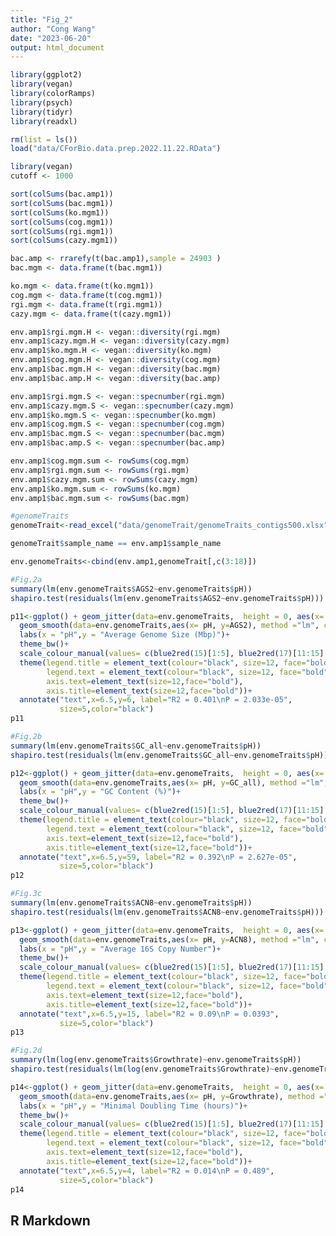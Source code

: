 ```yaml
---
title: "Fig_2"
author: "Cong Wang"
date: "2023-06-20"
output: html_document
---
```


```r
library(ggplot2)
library(vegan)
library(colorRamps)
library(psych)
library(tidyr)
library(readxl)

rm(list = ls())
load("data/CForBio.data.prep.2022.11.22.RData")

library(vegan)
cutoff <- 1000

sort(colSums(bac.amp1))
sort(colSums(bac.mgm1))
sort(colSums(ko.mgm1))
sort(colSums(cog.mgm1))
sort(colSums(rgi.mgm1))
sort(colSums(cazy.mgm1))

bac.amp <- rrarefy(t(bac.amp1),sample = 24903 )
bac.mgm <- data.frame(t(bac.mgm1))

ko.mgm <- data.frame(t(ko.mgm1))
cog.mgm <- data.frame(t(cog.mgm1))
rgi.mgm <- data.frame(t(rgi.mgm1))
cazy.mgm <- data.frame(t(cazy.mgm1))

env.amp1$rgi.mgm.H <- vegan::diversity(rgi.mgm)
env.amp1$cazy.mgm.H <- vegan::diversity(cazy.mgm)
env.amp1$ko.mgm.H <- vegan::diversity(ko.mgm)
env.amp1$cog.mgm.H <- vegan::diversity(cog.mgm)
env.amp1$bac.mgm.H <- vegan::diversity(bac.mgm)
env.amp1$bac.amp.H <- vegan::diversity(bac.amp)

env.amp1$rgi.mgm.S <- vegan::specnumber(rgi.mgm)
env.amp1$cazy.mgm.S <- vegan::specnumber(cazy.mgm)
env.amp1$ko.mgm.S <- vegan::specnumber(ko.mgm)
env.amp1$cog.mgm.S <- vegan::specnumber(cog.mgm)
env.amp1$bac.mgm.S <- vegan::specnumber(bac.mgm)
env.amp1$bac.amp.S <- vegan::specnumber(bac.amp)

env.amp1$cog.mgm.sum <- rowSums(cog.mgm)
env.amp1$rgi.mgm.sum <- rowSums(rgi.mgm)
env.amp1$cazy.mgm.sum <- rowSums(cazy.mgm)
env.amp1$ko.mgm.sum <- rowSums(ko.mgm)
env.amp1$bac.mgm.sum <- rowSums(bac.mgm)

#genomeTraits
genomeTrait<-read_excel("data/genomeTrait/genomeTraits_contigs500.xlsx",sheet = "Sheet1")

genomeTrait$sample_name == env.amp1$sample_name

env.genomeTraits<-cbind(env.amp1,genomeTrait[,c(3:18)])

#Fig.2a
summary(lm(env.genomeTraits$AGS2~env.genomeTraits$pH))
shapiro.test(residuals(lm(env.genomeTraits$AGS2~env.genomeTraits$pH)))

p11<-ggplot() + geom_jitter(data=env.genomeTraits,  height = 0, aes(x= pH, y=AGS2, color = site.latitude), alpha = 0.8, size =5) + 
  geom_smooth(data=env.genomeTraits,aes(x= pH, y=AGS2), method ="lm", col= "white")+
  labs(x = "pH",y = "Average Genome Size (Mbp)")+
  theme_bw()+
  scale_colour_manual(values= c(blue2red(15)[1:5], blue2red(17)[11:15], "green", "black"))+
  theme(legend.title = element_text(colour="black", size=12, face="bold"),
        legend.text = element_text(colour="black", size=12, face="bold"),
        axis.text=element_text(size=12,face="bold"),
        axis.title=element_text(size=12,face="bold"))+
  annotate("text",x=6.5,y=6, label="R2 = 0.401\nP = 2.033e-05",
           size=5,color="black")
p11

#Fig.2b
summary(lm(env.genomeTraits$GC_all~env.genomeTraits$pH))
shapiro.test(residuals(lm(env.genomeTraits$GC_all~env.genomeTraits$pH)))

p12<-ggplot() + geom_jitter(data=env.genomeTraits,  height = 0, aes(x= pH, y=GC_all, color = site.latitude), alpha = 0.8, size =5) + 
  geom_smooth(data=env.genomeTraits,aes(x= pH, y=GC_all), method ="lm", col= "white")+
  labs(x = "pH",y = "GC Content (%)")+
  theme_bw()+
  scale_colour_manual(values= c(blue2red(15)[1:5], blue2red(17)[11:15], "green", "black"))+
  theme(legend.title = element_text(colour="black", size=12, face="bold"),
        legend.text = element_text(colour="black", size=12, face="bold"),
        axis.text=element_text(size=12,face="bold"),
        axis.title=element_text(size=12,face="bold"))+
  annotate("text",x=6.5,y=59, label="R2 = 0.392\nP = 2.627e-05",
           size=5,color="black")
p12

#Fig.3c
summary(lm(env.genomeTraits$ACN8~env.genomeTraits$pH))
shapiro.test(residuals(lm(env.genomeTraits$ACN8~env.genomeTraits$pH)))

p13<-ggplot() + geom_jitter(data=env.genomeTraits,  height = 0, aes(x= pH, y=ACN8, color = site.latitude), alpha = 0.8, size =5) + 
  geom_smooth(data=env.genomeTraits,aes(x= pH, y=ACN8), method ="lm", col= "white")+
  labs(x = "pH",y = "Average 16S Copy Number")+
  theme_bw()+
  scale_colour_manual(values= c(blue2red(15)[1:5], blue2red(17)[11:15], "green", "black"))+
  theme(legend.title = element_text(colour="black", size=12, face="bold"),
        legend.text = element_text(colour="black", size=12, face="bold"),
        axis.text=element_text(size=12,face="bold"),
        axis.title=element_text(size=12,face="bold"))+
  annotate("text",x=6.5,y=15, label="R2 = 0.09\nP = 0.0393",
           size=5,color="black")
p13

#Fig.2d
summary(lm(log(env.genomeTraits$Growthrate)~env.genomeTraits$pH))
shapiro.test(residuals(lm(log(env.genomeTraits$Growthrate)~env.genomeTraits$pH)))

p14<-ggplot() + geom_jitter(data=env.genomeTraits,  height = 0, aes(x= pH, y=Growthrate, color = site.latitude), alpha = 0.8, size =5) + 
  geom_smooth(data=env.genomeTraits,aes(x= pH, y=Growthrate), method ="lm", col= "white")+
  labs(x = "pH",y = "Minimal Doubling Time (hours)")+
  theme_bw()+
  scale_colour_manual(values= c(blue2red(15)[1:5], blue2red(17)[11:15], "green", "black"))+
  theme(legend.title = element_text(colour="black", size=12, face="bold"),
        legend.text = element_text(colour="black", size=12, face="bold"),
        axis.text=element_text(size=12,face="bold"),
        axis.title=element_text(size=12,face="bold"))+
  annotate("text",x=6.5,y=4, label="R2 = 0.014\nP = 0.489",
           size=5,color="black")
p14


```

## R Markdown


